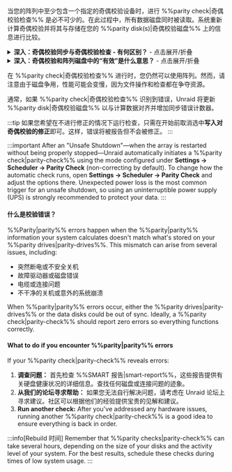 当您的阵列中至少包含一个指定的奇偶校验设备时，进行 %%parity check|奇偶校验检查%% 是必不可少的。在此过程中，所有数据磁盘同时被读取。系统重新计算奇偶校验并将其与存储在您的 %%parity disk(s)|奇偶校验磁盘%% 上的信息进行比较。

<details>
  <summary><strong>深入：奇偶校验同步与奇偶校验检查 - 有何区别？</strong> - 点击展开/折叠</summary>

  %%parity|奇偶校验%% 同步会读取所有数据磁盘并从零开始创建 %%parity|奇偶校验%% ，将结果保存到 %%parity drives|奇偶校验磁盘%% 上。通常在您添加或更换 %%parity drives|奇偶校验磁盘%% 或进行重大配置更改后，此过程会发生。

  %%parity check|奇偶校验检查%% 会读取所有数据磁盘以及 %%parity drives|奇偶校验磁盘%% 。它重新计算 %%parity|奇偶校验%% 值并与存储值进行比较。有两种模式来运行 %%parity check|奇偶校验检查%%：

  - **修正 (CORRECT)：** 如果发现不匹配，它会更新 %%parity disk|奇偶校验磁盘%% 并记录事件。
  - **非校正（NOCORRECT）：** 仅记录发现的错误而不更新校验。

  为避免过多日志记录，在 %%parity check|奇偶校验检查%% 过程中仅报告前 100 个错误地址。这些不匹配被称为 **同步错误** ，表明奇偶校验与数据不一致，通常由于如突然断电或硬件问题所致。每个同步错误按 4KiB 块计数 - 这是系统的 I/O 单元大小（称为 Linux 页大小）。
</details>

<details>
  <summary><strong>深入：奇偶校验和阵列磁盘中的“有效”是什么意思？</strong> - 点击展开/折叠</summary>

  **有效的 %%parity disk|奇偶校验磁盘%%** 表示在最后一次成功 %%parity|奇偶校验%% 同步后，Unraid 认定该 %%parity|奇偶校验%% 是 "好" 的，意味着如果磁盘出现故障，它适合数据恢复。"有效" 状态适用于阵列中的每个磁盘，而不仅仅是 %%parity|奇偶校验%% 。如果除一个之外的所有磁盘都是有效的，Unraid 可以使用 %%parity|奇偶校验%% 重建丢失或故障磁盘的数据。

  即使在非修正检查后发生一些同步错误，Unraid 仍保持 %%parity disk|奇偶校验磁盘%% 的 "有效" 状态。这样您仍然可以恢复故障磁盘。如果 %%parity|奇偶校验%% 被标记为无效，您将在仅发生一次额外故障后面临两个无效磁盘的风险，从而导致潜在数据丢失。
</details>

在 %%parity check|奇偶校验检查%% 进行时，您仍然可以使用阵列。然而，请注意由于磁盘争用，性能可能会变慢，因为文件操作和检查都在争夺资源。

通常，如果 %%parity check|奇偶校验检查%% 识别到错误，Unraid 将更新 %%parity disk|奇偶校验磁盘%% 以与计算数据对齐并增加同步错误计数器。

:::tip
如果您希望在不进行修正的情况下运行检查，只需在开始前取消选中**写入对奇偶校验的修正**即可。这样，错误将被报告但不会被修正。
:::

:::important
After an "Unsafe Shutdown"—when the array is restarted without being properly stopped—Unraid automatically initiates a %%parity check|parity-check%% using the mode configured under **Settings → Scheduler → Parity Check** (non-correcting by default). To change how the automatic check runs, open **Settings → Scheduler → Parity Check** and adjust the options there. Unexpected power loss is the most common trigger for an unsafe shutdown, so using an uninterruptible power supply (UPS) is strongly recommended to protect your data.
:::

<h4>什么是校验错误？</h4>

%%Parity|parity%% errors happen when the %%parity|parity%% information your system calculates doesn't match what's stored on your %%parity drives|parity-drives%%. This mismatch can arise from several issues, including:

- 突然断电或不安全关机
- 故障驱动器或磁盘错误
- 电缆或连接问题
- 不干净的关机或意外的系统崩溃

When %%parity|parity%% errors occur, either the %%parity drives|parity-drives%% or the data disks could be out of sync. Ideally, a %%parity check|parity-check%% should report zero errors so everything functions correctly.

<h4>What to do if you encounter %%parity|parity%% errors</h4>

If your %%parity check|parity-check%% reveals errors:

1. **调查问题：** 首先检查 %%SMART 报告|smart-report%%，这些报告提供有关硬盘健康状况的详细信息。查找任何磁盘或连接问题的迹象。
2. **从我们的论坛寻求帮助：** 如果您无法自行解决问题，请考虑在 Unraid 论坛上寻求建议。社区可以根据他们的经验提供宝贵的见解和建议。
3. **Run another check:** After you've addressed any hardware issues, running another %%parity check|parity-check%% is a good idea to ensure everything is back in order.

:::info[Rebuild 时间]
Remember that %%parity checks|parity-check%% can take several hours, depending on the size of your disks and the activity level of your system. For the best results, schedule these checks during times of low system usage.
:::
